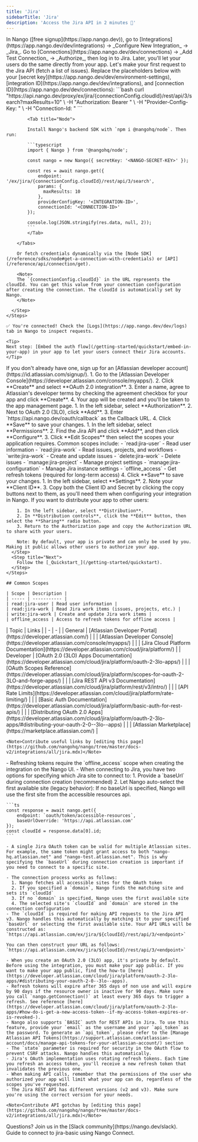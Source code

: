```yaml
---
title: 'Jira'
sidebarTitle: 'Jira'
description: 'Access the Jira API in 2 minutes 💨'
---
```


<Tabs>
  <Tab title="🚀 Quickstart">
    <Steps>
      <Step title="Create an integration">
        In Nango ([free signup](https://app.nango.dev)), go to [Integrations](https://app.nango.dev/dev/integrations) -> _Configure New Integration_ -> _Jira_.
      </Step>
      <Step title="Authorize Jira">
        Go to [Connections](https://app.nango.dev/dev/connections) -> _Add Test Connection_ -> _Authorize_, then log in to Jira. Later, you'll let your users do the same directly from your app.
      </Step>
      <Step title="Call the Jira API">
        Let's make your first request to the Jira API (fetch a list of issues). Replace the placeholders below with your [secret key](https://app.nango.dev/dev/environment-settings), [integration ID](https://app.nango.dev/dev/integrations), and [connection ID](https://app.nango.dev/dev/connections):
        <Tabs>
            <Tab title="cURL">
                ```bash
                curl "https://api.nango.dev/proxy/ex/jira/{connectionConfig.cloudId}/rest/api/3/search?maxResults=10" \
                  -H "Authorization: Bearer <NANGO-SECRET-KEY>" \
                  -H "Provider-Config-Key: <INTEGRATION-ID>" \
                  -H "Connection-Id: <CONNECTION-ID>"
                ```
            </Tab>

            <Tab title="Node">

            Install Nango's backend SDK with `npm i @nangohq/node`. Then run:

            ```typescript
            import { Nango } from '@nangohq/node';

            const nango = new Nango({ secretKey: '<NANGO-SECRET-KEY>' });

            const res = await nango.get({
                endpoint: '/ex/jira/{connectionConfig.cloudId}/rest/api/3/search',
                params: {
                  maxResults: 10
                },
                providerConfigKey: '<INTEGRATION-ID>',
                connectionId: '<CONNECTION-ID>'
            });

            console.log(JSON.stringify(res.data, null, 2));
            ```
            </Tab>

        </Tabs>

        Or fetch credentials dynamically via the [Node SDK](/reference/sdks/node#get-a-connection-with-credentials) or [API](/reference/api/connection/get).

        <Note>
        The `{connectionConfig.cloudId}` in the URL represents the cloudId. You can get this value from your connection configuration after creating the connection. The cloudId is automatically set by Nango.
        </Note>

      </Step>
    </Steps>

    ✅ You're connected! Check the [Logs](https://app.nango.dev/dev/logs) tab in Nango to inspect requests.

    <Tip>
    Next step: [Embed the auth flow](/getting-started/quickstart/embed-in-your-app) in your app to let your users connect their Jira accounts.
    </Tip>
  </Tab>
  <Tab title="🧑‍💻 OAuth app setup">
    <Steps>
      <Step title="Create an Atlassian developer account">
        If you don't already have one, sign up for an [Atlassian developer account](https://id.atlassian.com/signup/).
      </Step>
      <Step title="Create a new OAuth 2.0 (3LO) app">
        1. Go to the [Atlassian Developer Console](https://developer.atlassian.com/console/myapps/).
        2. Click **Create** and select **OAuth 2.0 integration**.
        3. Enter a name, agree to Atlassian's developer terms by checking the agreement checkbox for your app and click **Create**.
        4. Your app will be created and you'll be taken to the app management page.
      </Step>
      <Step title="Configure OAuth 2.0 (3LO)">
        1. In the left sidebar, select **Authorization**.
        2. Next to OAuth 2.0 (3LO), click **Add**.
        3. Enter `https://api.nango.dev/oauth/callback` as the Callback URL.
        4. Click **Save** to save your changes.
      </Step>
      <Step title="Add API permissions">
        1. In the left sidebar, select **Permissions**.
        2. Find the Jira API and click **Add**, and then click **Configure**.
        3. Click **Edit Scopes** then select the scopes your application requires. Common scopes include:
           - `read:jira-user` - Read user information
           - `read:jira-work` - Read issues, projects, and workflows
           - `write:jira-work` - Create and update issues
           - `delete:jira-work` - Delete issues
           - `manage:jira-project` - Manage project settings
           - `manage:jira-configuration` - Manage Jira instance settings
           - `offline_access` - Get refresh tokens (required for long-term access)
        4. Click **Save** to save your changes.
      </Step>
      <Step title="Obtain your client credentials">
        1. In the left sidebar, select **Settings**.
        2. Note your **Client ID**.
        3. Copy both the Client ID and Secret by clicking the copy buttons next to them, as you'll need them when configuring your integration in Nango.
      </Step>
      <Step title="Make your app available to users (optional)">
        If you want to distribute your app to other users:

        1. In the left sidebar, select **Distribution**.
        2. In **Distribution controls**, click the **Edit** button, then select the **Sharing** radio button.
        3. Return to the Authorization page and copy the Authorization URL to share with your users.

        Note: By default, your app is private and can only be used by you. Making it public allows other users to authorize your app.
      </Step>
      <Step title="Next">
        Follow the [_Quickstart_](/getting-started/quickstart).
      </Step>
    </Steps>

    ## Common Scopes

    | Scope | Description |
    | ----- | ----------- |
    | read:jira-user | Read user information |
    | read:jira-work | Read Jira work items (issues, projects, etc.) |
    | write:jira-work | Create and update Jira work items |
    | offline_access | Access to refresh tokens for offline access |

  </Tab>
  <Tab title="🔗 Useful links">
    | Topic | Links |
    | - | - |
    | General | [Atlassian Developer Portal](https://developer.atlassian.com/) |
    | | [Atlassian Developer Console](https://developer.atlassian.com/console/myapps/) |
    | | [Jira Cloud Platform Documentation](https://developer.atlassian.com/cloud/jira/platform/) |
    | Developer | [OAuth 2.0 (3LO) Apps Documentation](https://developer.atlassian.com/cloud/jira/platform/oauth-2-3lo-apps/) |
    | | [OAuth Scopes Reference](https://developer.atlassian.com/cloud/jira/platform/scopes-for-oauth-2-3LO-and-forge-apps/) |
    | | [Jira REST API v3 Documentation](https://developer.atlassian.com/cloud/jira/platform/rest/v3/intro/) |
    | | [API Rate Limits](https://developer.atlassian.com/cloud/jira/platform/rate-limiting/) |
    | | [Basic Auth Documentation](https://developer.atlassian.com/cloud/jira/platform/basic-auth-for-rest-apis/) |
    | | [Distributing OAuth 2.0 Apps](https://developer.atlassian.com/cloud/jira/platform/oauth-2-3lo-apps/#distributing-your-oauth-2-0--3lo--apps) |
    | | [Atlassian Marketplace](https://marketplace.atlassian.com/) |

    <Note>Contribute useful links by [editing this page](https://github.com/nangohq/nango/tree/master/docs-v2/integrations/all/jira.mdx)</Note>
  </Tab>
  <Tab title="🚨 API gotchas">
    - Refreshing tokens require the `offline_access` scope when creating the integration on the Nango UI.
    - When connecting to Jira, you have two options for specifying which Jira site to connect to:
      1. Provide a `baseUrl` during connection creation (recommended)
      2. Let Nango auto-select the first available site (legacy behavior): If no baseUrl is specified, Nango will use the first site from the accessible resources api.

    ```ts
    const response = await nango.get({
        endpoint: `oauth/token/accessible-resources`,
        baseUrlOverride: 'https://api.atlassian.com'
    });
    const cloudId = response.data[0].id;
    ```

    - A single Jira OAuth token can be valid for multiple Atlassian sites. For example, the same token might grant access to both "nango-hq.atlassian.net" and "nango-test.atlassian.net". This is why specifying the `baseUrl` during connection creation is important if you need to connect to a specific site.

    - The connection process works as follows:
      1. Nango fetches all accessible sites for the OAuth token
      2. If you specified a `domain`, Nango finds the matching site and sets its `cloudId`
      3. If no `domain` is specified, Nango uses the first available site
      4. The selected site's `cloudId` and `domain` are stored in the connection configuration
    - The `cloudId` is required for making API requests to the Jira API v3. Nango handles this automatically by matching it to your specified `baseUrl` or selecting the first available site. Your API URLs will be constructed as: `https://api.atlassian.com/ex/jira/${cloudId}/rest/api/3/<endpoint>`

    You can then construct your URL as follows: `https://api.atlassian.com/ex/jira/${cloudId}/rest/api/3/<endpoint>`

    - When you create an OAuth 2.0 (3LO) app, it's private by default. Before using the integration, you must make your app public. If you want to make your app public, find the how-to [here](https://developer.atlassian.com/cloud/jira/platform/oauth-2-3lo-apps/#distributing-your-oauth-2-0--3lo--apps).
    - Refresh tokens will expire after 365 days of non use and will expire by 90 days if the resource owner is inactive for 90 days. Make sure you call `nango.getConnection()` at least every 365 days to trigger a refresh. See reference [here](https://developer.atlassian.com/cloud/jira/platform/oauth-2-3lo-apps/#how-do-i-get-a-new-access-token--if-my-access-token-expires-or-is-revoked-).
    - Nango also supports `BASIC` auth for REST APIs in Jira. To use this feature, provide your `email` as the username and your `api_token` as the password. To generate an `api_token`, please refer to the [Manage Atlassian API Tokens](https://support.atlassian.com/atlassian-account/docs/manage-api-tokens-for-your-atlassian-account/) section
    - The `state` parameter is required for security in the OAuth flow to prevent CSRF attacks. Nango handles this automatically.
    - Jira's OAuth implementation uses rotating refresh tokens. Each time you refresh an access token, you'll receive a new refresh token that invalidates the previous one.
    - When making API calls, remember that the permissions of the user who authorized your app will limit what your app can do, regardless of the scopes you've requested.
    - The Jira REST API has different versions (v2 and v3). Make sure you're using the correct version for your needs.

    <Note>Contribute API gotchas by [editing this page](https://github.com/nangohq/nango/tree/master/docs-v2/integrations/all/jira.mdx)</Note>
  </Tab>
</Tabs>

<Info>
    Questions? Join us in the [Slack community](https://nango.dev/slack).
</Info>

<Card title="Connect to jira-basic" icon="link" href="/integrations/all/jira-basic/connect" horizontal>
  Guide to connect to jira-basic using Nango Connect.
</Card>
